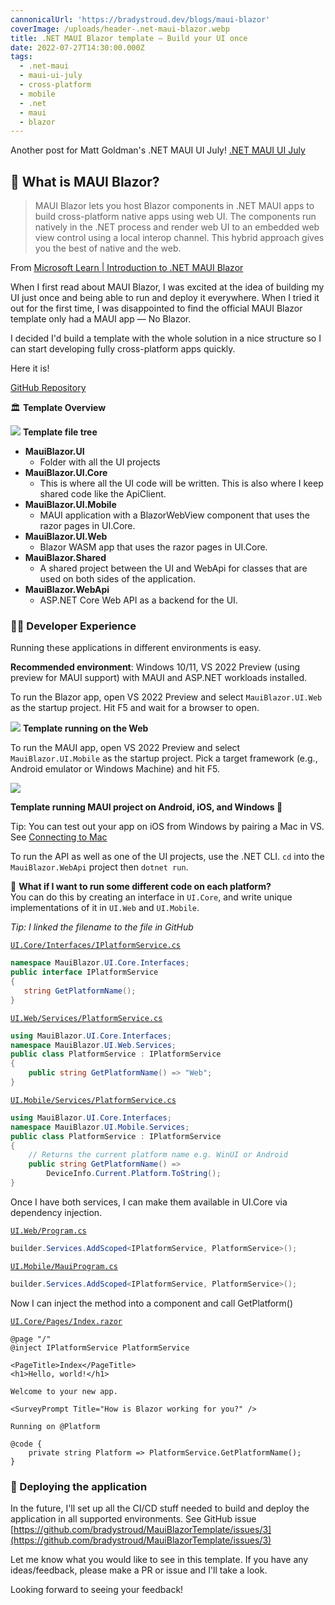 ```yaml
---
cannonicalUrl: 'https://bradystroud.dev/blogs/maui-blazor'
coverImage: /uploads/header-.net-maui-blazor.webp
title: .NET MAUI Blazor template — Build your UI once
date: 2022-07-27T14:30:00.000Z
tags:
  - .net-maui
  - maui-ui-july
  - cross-platform
  - mobile
  - .net
  - maui
  - blazor
---
```


Another post for Matt Goldman's .NET MAUI UI July! [.NET MAUI UI July](https://goforgoldman.com/2022/05/19/maui-ui-july.html)

## 🙋 **What is MAUI Blazor?**

> MAUI Blazor lets you host Blazor components in .NET MAUI apps to build cross-platform native apps using web UI. The components run natively in the .NET process and render web UI to an embedded web view control using a local interop channel. This hybrid approach gives you the best of native and the web.

From [Microsoft Learn | Introduction to .NET MAUI Blazor](https://docs.microsoft.com/en-us/shows/xamarinshow/introduction-to-net-maui-blazor--the-xamarin-show)

When I first read about MAUI Blazor, I was excited at the idea of building my UI just once and being able to run and deploy it everywhere. When I tried it out for the first time, I was disappointed to find the official MAUI Blazor template only had a MAUI app — No Blazor.

I decided I'd build a template with the whole solution in a nice structure so I can start developing fully cross-platform apps quickly.

Here it is!

[GitHub Repository](https://github.com/bradystroud/MauiBlazorTemplate)

🏛 **Template Overview**

![](/uploads/filetree.webp)
**Template file tree**

* **MauiBlazor.UI**
  * Folder with all the UI projects
* **MauiBlazor.UI.Core**
  * This is where all the UI code will be written. This is also where I keep shared code like the ApiClient.
* **MauiBlazor.UI.Mobile**
  * MAUI application with a BlazorWebView component that uses the razor pages in UI.Core.
* **MauiBlazor.UI.Web**
  * Blazor WASM app that uses the razor pages in UI.Core.
* **MauiBlazor.Shared**
  * A shared project between the UI and WebApi for classes that are used on both sides of the application.
* **MauiBlazor.WebApi**
  * ASP.NET Core Web API as a backend for the UI.

### 🧑‍💻 Developer Experience

Running these applications in different environments is easy.

**Recommended environment**: Windows 10/11, VS 2022 Preview (using preview for MAUI support) with MAUI and ASP.NET workloads installed.

To run the Blazor app, open VS 2022 Preview and select `MauiBlazor.UI.Web` as the startup project. Hit F5 and wait for a browser to open.

![](</uploads/Template running on the Web .webp>)
**Template running on the Web**

To run the MAUI app, open VS 2022 Preview and select `MauiBlazor.UI.Mobile` as the startup project. Pick a target framework (e.g., Android emulator or Windows Machine) and hit F5.

![](/uploads/cross-plat-screenshot.webp)

**Template running MAUI project on Android, iOS, and Windows 🤯**

Tip: You can test out your app on iOS from Windows by pairing a Mac in VS. See [Connecting to Mac](https://docs.microsoft.com/en-us/xamarin/ios/get-started/installation/windows/connecting-to-mac/)

To run the API as well as one of the UI projects, use the .NET CLI. `cd` into the `MauiBlazor.WebApi` project then `dotnet run`.

🤔 **What if I want to run some different code on each platform?**\
You can do this by creating an interface in `UI.Core`, and write unique implementations of it in `UI.Web` and `UI.Mobile`.

*Tip: I linked the filename to the file in GitHub*

[`UI.Core/Interfaces/IPlatformService.cs`](https://github.com/bradystroud/MauiBlazorTemplate/blob/main/src/MauiBlazor.UI/MauiBlazor.UI.Core/Interfaces/IPlatformService.cs)

```csharp
namespace MauiBlazor.UI.Core.Interfaces;
public interface IPlatformService
{
   string GetPlatformName();
}
```

[`UI.Web/Services/PlatformService.cs`](https://github.com/bradystroud/MauiBlazorTemplate/blob/main/src/MauiBlazor.UI/MauiBlazor.UI.Web/Services/PlatformService.cs)

```csharp
using MauiBlazor.UI.Core.Interfaces;
namespace MauiBlazor.UI.Web.Services;
public class PlatformService : IPlatformService
{
    public string GetPlatformName() => "Web";
}
```

[`UI.Mobile/Services/PlatformService.cs`](https://github.com/bradystroud/MauiBlazorTemplate/blob/main/src/MauiBlazor.UI/MauiBlazor.UI.Mobile/Services/PlatformService.cs)

```csharp
using MauiBlazor.UI.Core.Interfaces;
namespace MauiBlazor.UI.Mobile.Services;
public class PlatformService : IPlatformService
{
    // Returns the current platform name e.g. WinUI or Android
    public string GetPlatformName() =>
        DeviceInfo.Current.Platform.ToString();
}
```

Once I have both services, I can make them available in UI.Core via dependency injection.

[`UI.Web/Program.cs`](https://github.com/bradystroud/MauiBlazorTemplate/blob/main/src/MauiBlazor.UI/MauiBlazor.UI.Web/Program.cs)

```csharp
builder.Services.AddScoped<IPlatformService, PlatformService>();
```

[`UI.Mobile/MauiProgram.cs`](https://github.com/bradystroud/MauiBlazorTemplate/blob/main/src/MauiBlazor.UI/MauiBlazor.UI.Mobile/MauiProgram.cs)

```csharp
builder.Services.AddScoped<IPlatformService, PlatformService>();
```

Now I can inject the method into a component and call GetPlatform()

[`UI.Core/Pages/Index.razor`](https://github.com/bradystroud/MauiBlazorTemplate/blob/main/src/MauiBlazor.UI/MauiBlazor.UI.Core/Pages/Index.razor)

```razor
@page "/"
@inject IPlatformService PlatformService

<PageTitle>Index</PageTitle>
<h1>Hello, world!</h1>

Welcome to your new app.

<SurveyPrompt Title="How is Blazor working for you?" />

Running on @Platform

@code {
    private string Platform => PlatformService.GetPlatformName();
}
```

### 🚀 Deploying the application

In the future, I'll set up all the CI/CD stuff needed to build and deploy the application in all supported environments. See GitHub issue [https://github.com/bradystroud/MauiBlazorTemplate/issues/3](https://github.com/bradystroud/MauiBlazorTemplate/issues/3)

Let me know what you would like to see in this template. If you have any ideas/feedback, please make a PR or issue and I'll take a look.

Looking forward to seeing your feedback!
